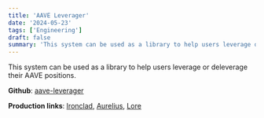 ```yaml
---
title: 'AAVE Leverager'
date: '2024-05-23'
tags: ['Engineering']
draft: false
summary: 'This system can be used as a library to help users leverage or deleverage their AAVE positions.'
---
```


This system can be used as a library to help users leverage or deleverage their AAVE positions.

**Github**: [aave-leverager](https://github.com/beirao/aave-leverager)

**Production links**: [Ironclad](https://app.ironclad.finance/loop), [Aurelius](https://app.aurelius.finance/loop), [Lore](https://app.lore.finance/loop)
